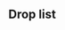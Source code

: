 ==Drop list==
{{Section}}
{{Map/Drops
|regular = true
|no_legend = true
|filter_button = true
|nodes = A,E,F,J,K,M,N
|boss = N
|Akagi:N/{S:1.59%}
|Aoba:N/{B:1.27%}
|Arare:A/{S:2.21%  A:1.52%}, E/{S:2.14%  A:1.47%}, F/{S:2.02%  A:1.56%}, J/{S:1.87%  A:1.74%}, K/{S:2.05%  A:1.58%}, M/{S:2.03%  A:2.01%}, N/{B:1.82%}
|Arashio:A/{S:1.00%  A:1.05%}, E/{S:1.07%  A:0.91%}, F/{S:0.96%  A:0.70%}, J/{S:1.04%  A:0.75%}, K/{S:1.05%  A:0.84%}, M/{S:0.96%  A:1.15%}, N/{B:1.92%}
|Ashigara:A/{S:1.13%}, E/{S:1.03%}, F/{S:1.96%}, J/{S:2.01%}, K/{S:2.06%}, M/{S:2.35%}, N/{S:3.19%  A:7.00%  B:3.33%}
|Atago:A/{S:1.04%}, E/{S:1.04%}, F/{S:1.00%}, J/{S:1.95%}, K/{S:1.97%}, M/{S:1.81%}, N/{S:3.31%  A:5.35%  B:1.51%}
|Ayanami:A/{S:1.07%  A:0.52%}, E/{S:1.03%  A:0.68%}, F/{S:1.00%  A:0.76%}, J/{S:0.98%  A:0.74%}, K/{S:1.02%  A:0.76%}, M/{S:0.85%  A:0.86%}
|Chikuma:F/{S:0.99%}, J/{S:0.94%}, K/{S:0.94%}, M/{S:0.85%}, N/{S:3.20%  A:4.92%  B:1.51%}
|Chitose:N/{S:1.55%  A:1.14%}
|Chiyoda:N/{S:1.61%  A:1.89%}
|Choukai:A/{S:2.06%}, E/{S:2.05%}, F/{S:1.97%}, J/{S:1.89%  A:0.76%}, K/{S:2.13%  A:0.81%}, M/{S:2.56%}, N/{S:1.63%  A:3.93%  B:3.59%}
|Fumizuki:A/{A:0.84%}, E/{A:0.68%  B:2.61%}, F/{A:0.69%  B:0.58%}, J/{A:0.86%  B:0.72%}, K/{A:0.80%  B:0.73%}, M/{A:0.57%}
|Furutaka:N/{A:0.05%  B:1.34%}
|Fusou:J/{S:0.42%}, K/{S:0.50%}, N/{S:4.80%  A:3.25%  B:1.75%}
|Haguro:A/{S:1.81%}, E/{S:1.67%}, F/{S:1.90%}, J/{S:1.98%  A:0.39%}, K/{S:1.98%  A:0.41%}, M/{S:2.13%}, N/{S:3.19%  A:6.70%  B:3.40%}
|Haruna:N/{S:1.57%}
|Hatsuharu:A/{S:1.11%  A:1.10%}, E/{S:1.10%  A:0.74%}, F/{S:1.04%  A:0.68%}, J/{S:0.97%  A:0.70%}, K/{S:0.95%  A:0.73%}, M/{S:1.17%  A:0.29%}
|Hatsushimo:A/{S:1.11%  A:0.84%}, E/{S:1.10%  A:1.02%}, F/{S:0.21%  A:0.91%  B:0.54%}, J/{A:0.75%  B:0.68%}, K/{A:0.73%  B:0.85%}, M/{A:0.86%}
|Hatsuyuki:A/{S:0.41%  A:0.84%}, E/{S:0.42%  A:0.57%}, F/{A:0.70%  B:0.75%}, J/{A:0.66%  B:0.66%}, K/{A:0.85%  B:0.75%}, M/{A:0.57%}
|Hibiki:A/{S:1.11%  A:0.79%}, E/{S:1.11%  A:0.74%}, F/{A:0.76%  B:0.67%}, J/{A:0.82%  B:0.59%}, K/{A:0.76%  B:0.71%}, M/{A:0.86%}
|Hiei:N/{S:3.22%  A:1.74%}
|Hiryuu:N/{S:1.56%}
|Hiyou:A/{S:1.01%}, E/{S:1.10%}, F/{S:0.97%}, J/{S:0.99%  A:0.69%}, K/{S:1.07%  A:0.85%}, M/{S:1.28%  A:1.15%}, N/{S:1.64%  A:3.19%  B:1.63%}
|Hyuuga:N/{S:3.18%}
|I-168:N/{S:3.26%}
|Ikazuchi:A/{S:1.09%  A:0.89%}, E/{S:1.12%  A:0.96%}, F/{A:0.84%  B:0.75%}, J/{A:0.79%  B:0.70%}, K/{A:0.77%  B:0.85%}, M/{A:0.86%}
|Inazuma:A/{S:1.00%  A:0.57%}, E/{S:1.08%  A:0.68%}, F/{A:0.75%  B:0.65%}, J/{A:0.69%  B:0.77%}, K/{A:0.83%  B:0.58%}, M/{A:0.29%}
|Ise:N/{S:2.41%}
|Isonami:A/{S:0.06%  A:1.05%  B:1.41%}, E/{S:0.04%  A:0.79%  B:0.65%}, F/{A:0.84%  B:0.73%}, J/{A:0.76%  B:0.99%}, K/{A:0.82%  B:0.80%}, M/{A:1.15%}
|Isuzu:A/{S:1.14%  A:0.52%}, E/{S:1.02%  A:0.45%}, F/{S:1.04%  A:0.71%}, J/{S:1.05%  A:0.72%}, K/{S:0.94%  A:0.72%}, M/{S:1.39%  A:0.57%}, N/{B:3.16%}
|Jintsuu:A/{S:1.07%  A:0.79%}, E/{S:1.07%  A:0.79%}, F/{S:0.97%  A:0.66%}, J/{S:1.01%  A:0.78%}, K/{S:1.00%  A:0.81%}, M/{S:1.60%  A:1.15%}, N/{B:3.31%}
|Junyou:A/{S:1.05%}, E/{S:1.06%}, F/{S:0.93%}, J/{S:1.03%  A:0.76%}, K/{S:1.03%  A:0.69%}, M/{S:1.39%  A:1.44%}, N/{S:1.60%  A:3.33%  B:1.77%}
|Kaga:N/{S:1.60%}
|Kagerou:A/{S:1.11%  A:0.99%}, E/{S:1.09%  A:0.74%}, F/{S:1.00%  A:0.79%}, J/{S:0.96%  A:0.76%}, K/{S:0.98%  A:0.77%}, M/{S:0.96%  A:0.29%}
|Kako:N/{A:0.01%  B:1.58%}
|Kasumi:A/{S:2.08%  A:1.83%}, E/{S:2.12%  A:1.64%}, F/{S:1.99%  A:1.61%}, J/{S:1.49%  A:1.50%  B:0.23%}, K/{S:1.57%  A:1.65%  B:0.57%}, M/{S:1.92%  A:3.16%}, N/{B:1.99%}
|Kirishima:N/{S:1.54%}
|Kisaragi:A/{S:0.03%  A:0.68%}, E/{S:0.03%  A:1.13%  B:0.65%}, F/{A:0.75%  B:0.62%}, J/{A:0.79%  B:0.70%}, K/{A:0.79%  B:0.83%}, M/{A:0.57%}
|Kiso:A/{S:1.04%}, E/{S:1.06%}, F/{S:0.98%  A:0.73%}, J/{S:1.03%  A:0.89%}, K/{S:1.00%  A:0.81%}, M/{S:0.53%  A:0.86%}, N/{B:3.69%}
|Kitakami:N/{B:1.53%}
|Kongou:N/{S:3.23%  A:1.70%}
|Kuma:N/{B:1.58%}
|Kuroshio:A/{S:2.17%  A:0.68%}, E/{S:2.25%  A:0.96%}, F/{S:2.02%  A:1.45%}, J/{S:1.98%  A:1.59%}, K/{S:2.00%  A:1.67%}, M/{S:2.24%  A:1.15%}
|Makigumo:N/{S:3.16%}
|Maya:A/{S:2.08%}, E/{S:2.06%}, F/{S:1.95%}, J/{S:1.99%  A:0.35%}, K/{S:1.95%  A:0.42%}, M/{S:2.67%}, N/{S:1.67%  A:5.25%  B:3.57%}
|Michishio:A/{S:1.15%  A:0.63%}, E/{S:1.01%  A:0.68%}, F/{S:0.99%  A:0.67%}, J/{S:0.96%  A:0.86%}, K/{S:1.02%  A:0.89%}, M/{S:1.71%  A:0.57%}, N/{B:1.58%}
|Miyuki:A/{S:0.47%  A:1.10%  B:0.70%}, E/{S:0.41%  A:0.91%  B:0.65%}, F/{A:0.66%  B:0.58%}, J/{A:0.70%  B:1.08%}, K/{A:0.82%  B:0.58%}, M/{A:0.57%}
|Mogami:A/{S:1.14%}, E/{S:1.03%}, F/{S:0.98%}, J/{S:0.96%}, K/{S:1.02%}, M/{S:1.28%}, N/{A:1.58%  B:1.77%}
|Murakumo:A/{S:0.05%  A:0.57%}, E/{S:0.07%  A:0.96%  B:1.31%}, F/{A:0.80%  B:0.79%}, J/{A:0.82%  B:0.84%}, K/{A:0.78%  B:0.81%}, M/{A:0.86%}
|Murasame:A/{S:1.11%  A:0.84%}, E/{S:1.07%  A:0.68%}, F/{S:1.00%  A:0.67%}, J/{S:0.05%  A:0.76%  B:0.90%}, K/{S:0.04%  A:0.84%  B:0.84%}, M/{S:0.85%  A:0.57%}
|Mutsuki:A/{S:2.15%  A:0.84%}, E/{S:2.17%  A:0.79%}, F/{S:2.00%  A:1.43%}, J/{S:1.97%  A:1.50%}, K/{S:2.11%  A:1.67%}, M/{S:2.35%  A:2.59%}
|Myoukou:F/{S:0.96%}, J/{S:0.95%}, K/{S:1.00%}, M/{S:0.75%}, N/{S:3.21%  A:3.33%}
|Nachi:A/{S:1.06%}, E/{S:1.04%}, F/{S:1.97%}, J/{S:2.01%}, K/{S:1.91%}, M/{S:2.35%}, N/{S:3.25%  A:6.89%  B:3.40%}
|Nagara:N/{B:1.75%}
|Naka:A/{S:1.01%  A:0.99%}, E/{S:1.09%  A:0.68%}, F/{S:0.98%  A:0.73%}, J/{S:0.95%  A:0.76%}, K/{S:1.00%  A:0.82%}, M/{S:1.60%  A:1.72%}, N/{B:3.26%}
|Natori:A/{S:1.07%  A:0.52%}, E/{S:1.07%  A:0.45%}, F/{S:1.00%  A:0.77%}, J/{S:1.04%  A:0.72%}, K/{S:0.97%  A:0.82%}, M/{S:1.39%  A:0.86%}, N/{S:1.63%  A:1.68%  B:3.16%}
|Nenohi:A/{S:1.08%  A:0.84%}, E/{S:1.03%  A:0.79%}, F/{S:0.99%  A:0.85%}, J/{S:0.04%  A:0.75%  B:0.82%}, K/{S:0.01%  A:0.76%  B:0.83%}, M/{A:2.30%}
|Ooi:N/{S:1.54%  A:1.70%}
|Ooshio:A/{S:1.08%  A:0.63%}, E/{S:1.09%  A:0.85%}, F/{S:0.99%  A:0.83%}, J/{S:0.97%  A:0.78%}, K/{S:0.97%  A:0.79%}, M/{S:0.85%  A:0.86%}, N/{B:2.18%}
|Ryuujou:A/{S:1.11%}, E/{S:1.03%}, F/{S:0.99%  A:0.40%}, J/{S:0.96%  A:0.74%}, K/{S:1.05%  A:0.88%}, M/{S:1.39%  A:0.57%}, N/{S:1.64%  A:3.12%  B:1.80%}
|Samidare:A/{S:1.04%  A:0.68%}, E/{S:1.03%  A:1.19%}, F/{S:0.98%  A:0.75%}, J/{S:0.03%  A:0.83%  B:0.72%}, K/{S:0.02%  A:0.85%  B:0.68%}, M/{S:0.21%  A:0.29%}
|Satsuki:A/{A:0.42%  B:0.70%}, E/{A:0.96%  B:1.31%}, F/{A:0.89%  B:0.92%}, J/{A:0.81%  B:0.84%}, K/{A:0.94%  B:0.68%}, M/{A:1.44%}
|Sendai:J/{S:0.92%}, K/{S:0.95%}, M/{S:1.17%}, N/{B:1.70%}
|Shigure:A/{S:1.07%  A:0.84%}, E/{S:1.03%  A:0.96%}, F/{S:0.99%  A:0.82%}, J/{S:0.51%  A:0.70%  B:0.27%}, K/{S:0.59%  A:0.82%  B:0.47%}, M/{S:1.49%  A:1.15%}
|Shikinami:A/{S:0.03%  A:0.73%  B:1.41%}, E/{S:0.02%  A:0.91%  B:1.31%}, F/{A:0.69%  B:0.65%}, J/{A:0.89%  B:0.77%}, K/{A:0.77%  B:0.75%}, M/{A:2.01%}, N/{B:1.75%}
|Shiranui:A/{S:2.18%  A:0.63%}, E/{S:2.16%  A:0.57%}, F/{S:1.98%  A:1.42%}, J/{S:2.01%  A:1.62%}, K/{S:2.02%  A:1.70%}, M/{S:2.24%  A:2.59%}
|Shirayuki:A/{S:1.08%  A:1.10%}, E/{S:1.04%  A:0.62%}, F/{A:0.75%  B:0.87%}, J/{A:0.87%  B:0.70%}, K/{A:0.82%  B:0.84%}, M/{A:1.15%}
|Shouhou:A/{S:1.11%}, E/{S:1.10%}, F/{S:1.00%}, J/{S:1.88%  A:0.83%}, K/{S:1.95%  A:0.85%}, M/{S:0.85%}, N/{S:1.54%  A:3.56%  B:1.68%}
|Souryuu:N/{S:1.62%}
|Suzukaze:A/{S:1.02%  A:0.47%}, E/{S:1.13%  A:1.25%}, F/{S:0.97%  A:0.75%}, J/{S:0.96%  A:0.65%}, K/{S:0.96%  A:0.78%}, M/{S:1.39%  A:1.15%}
|Takao:A/{S:0.67%}, E/{S:0.66%}, F/{S:1.00%}, J/{S:1.93%}, K/{S:2.08%}, M/{S:0.85%}, N/{S:3.87%  A:5.04%  B:1.10%}
|Tama:A/{S:1.04%}, E/{S:1.06%}, F/{S:1.02%  A:0.73%}, J/{S:1.00%  A:0.72%}, K/{S:0.95%  A:0.83%}, M/{S:0.75%  A:1.15%}, N/{B:3.31%}
|Tatsuta:N/{B:1.49%}
|Tenryuu:F/{S:0.42%}, J/{S:0.99%}, K/{S:0.97%}, M/{S:1.28%}, N/{B:1.68%}
|Tone:A/{A:0.05%}, F/{S:0.72%}, J/{S:0.96%}, K/{S:0.97%}, M/{S:1.07%}, N/{S:3.29%  A:5.05%  B:1.99%}
|Wakaba:A/{S:1.05%  A:0.94%}, E/{S:1.04%  A:1.19%}, F/{S:0.55%  A:0.81%  B:0.44%}, J/{A:0.79%  B:0.73%}, K/{A:0.81%  B:0.90%}, M/{A:0.57%}
|Yamashiro:J/{S:0.41%}, K/{S:0.44%}, N/{S:4.82%  A:3.15%  B:1.75%}
|Yura:A/{S:1.13%  A:0.57%}, E/{S:1.06%  A:0.17%}, F/{S:0.97%  A:0.77%}, J/{S:0.98%  A:0.86%}, K/{S:0.97%  A:0.85%}, M/{S:1.07%  A:1.44%}, N/{B:3.09%}
|Yuudachi:A/{S:1.08%  A:0.79%}, E/{S:1.03%  A:0.79%}, F/{S:0.99%  A:0.74%}, J/{S:0.06%  A:0.73%  B:0.52%}, K/{S:0.06%  A:0.81%  B:0.68%}, M/{S:1.17%  A:0.57%}
}}
{{SectionEnd}}